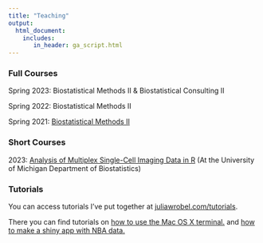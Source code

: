 ```yaml
---
title: "Teaching"
output: 
  html_document:
    includes:
       in_header: ga_script.html
---
```


<link rel="stylesheet" href="academicons.css"/>
<link rel="stylesheet" href="styles.css" type="text/css">

### Full Courses

Spring 2023: Biostatistical Methods II & Biostatistical Consulting II

Spring 2022: Biostatistical Methods II

Spring 2021: [Biostatistical Methods II](https://www.youtube.com/channel/UCe2ytyjAsZbRpFytpxKL4zg/videos)  

### Short Courses

2023: [Analysis of Multiplex Single-Cell Imaging Data in R](http://juliawrobel.com/MI_tutorial/) (At the University of Michigan Department of Biostatistics)

### Tutorials

You can access tutorials I've put together at [juliawrobel.com/tutorials](http://juliawrobel.com/tutorials/).

There you can find tutorials on [how to use the Mac OS X terminal.](http://juliawrobel.com/tutorials/osx_terminal.html) and [how to make a shiny app with NBA data.](http://juliawrobel.com/tutorials/shiny_tutorial_nba.html)

